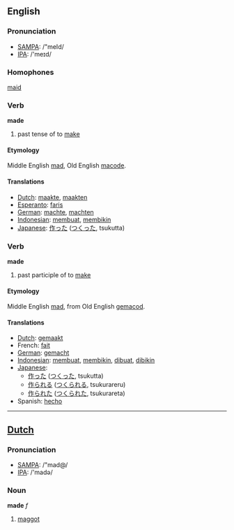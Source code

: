 ==English==
=== Pronunciation ===
*[[w:SAMPA|SAMPA]]: /"meId/
*[[w:IPA|IPA]]: /'meɪd/

=== Homophones ===

[[maid]]

===Verb===
'''made'''
# past tense of to [[make]]

====Etymology====
Middle English [[mad]], Old English [[macode]].


==== Translations ====
*[[Dutch]]: [[maakte]], [[maakten]]
*[[Esperanto]]: [[faris]]
*[[German]]: [[machte]], [[machten]]
*[[Indonesian]]: [[buat|membuat]], [[bikin|membikin]]
*[[Japanese]]: [[作った]] ([[つくった]], tsukutta)

=== Verb ===
'''made'''
# past participle of to [[make]]

====Etymology====
Middle English [[mad]], from Old English [[gemacod]].


==== Translations ====
*[[Dutch]]: [[gemaakt]]
*French: [[fait]]
*[[German]]: [[gemacht]]
*[[Indonesian]]: [[buat|membuat]], [[bikin|membikin]], [[buat|dibuat]], [[bikin|dibikin]]
*[[Japanese]]: 
** [[作った]] ([[つくった]], tsukutta)
** [[作られる]] ([[つくられる]], tsukurareru)
** [[作られた]] ([[つくられた]], tsukurareta)
*Spanish: [[hecho]]

----

==[[Dutch]]==
=== Pronunciation ===
*[[w:SAMPA|SAMPA]]: /"mad@/
*[[w:IPA|IPA]]: /'madə/

===Noun===
'''made''' ''f''
# [[maggot]]